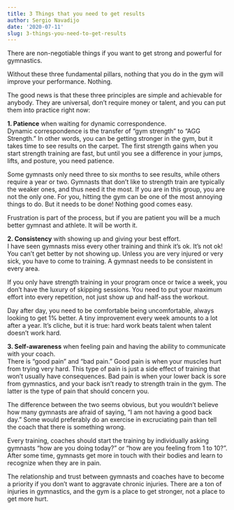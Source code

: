 ```yaml
---
title: 3 Things that you need to get results
author: Sergio Navadijo
date: '2020-07-11'
slug: 3-things-you-need-to-get-results
---
```


There are non-negotiable things if you want to get strong and powerful for gymnastics. 

Without these three fundamental pillars, nothing that you do in the gym will improve your performance. Nothing. 

The good news is that these three principles are simple and achievable for anybody. They are universal, don't require money or talent, and you can put them into practice right now:

**1. Patience** when waiting for dynamic correspondence.   
Dynamic correspondence is the transfer of "gym strength" to "AGG Strength." In other words, you can be getting stronger in the gym, but it takes time to see results on the carpet. The first strength gains when you start strength training are fast, but until you see a difference in your jumps, lifts, and posture, you need patience. 

Some gymnasts only need three to six months to see results, while others require a year or two. Gymnasts that don't like to strength train are typically the weaker ones, and thus need it the most. If you are in this group, you are not the only one. For you, hitting the gym can be one of the most annoying things to do. But it needs to be done! Nothing good comes easy.

Frustration is part of the process, but if you are patient you will be a much better gymnast and athlete. It will be worth it. 

**2. Consistency** with showing up and giving your best effort.  
I have seen gymnasts miss every other training and think it's ok. It's not ok! You can't get better by not showing up. Unless you are very injured or very sick, you have to come to training. A gymnast needs to be consistent in every area. 

If you only have strength training in your program once or twice a week, you don't have the luxury of skipping sessions. You need to put your maximum effort into every repetition, not just show up and half-ass the workout. 

Day after day, you need to be comfortable being uncomfortable, always looking to get 1% better. A tiny improvement every week amounts to a lot after a year. It's cliche, but it is true: hard work beats talent when talent doesn't work hard. 

**3. Self-awareness** when feeling pain and having the ability to communicate with your coach.  
There is "good pain" and "bad pain." Good pain is when your muscles hurt from trying very hard. This type of pain is just a side effect of training that won't usually have consequences. Bad pain is when your lower back is sore from gymnastics, and your back isn't ready to strength train in the gym. The latter is the type of pain that should concern you.

The difference between the two seems obvious, but you wouldn't believe how many gymnasts are afraid of saying, "I am not having a good back day." Some would preferably do an exercise in excruciating pain than tell the coach that there is something wrong. 

Every training, coaches should start the training by individually asking gymnasts "how are you doing today?" or "how are you feeling from 1 to 10?". After some time, gymnasts get more in touch with their bodies and learn to recognize when they are in pain. 

The relationship and trust between gymnasts and coaches have to become a priority if you don't want to aggravate chronic injuries.  There are a ton of injuries in gymnastics, and the gym is a place to get stronger, not a place to get more hurt. 